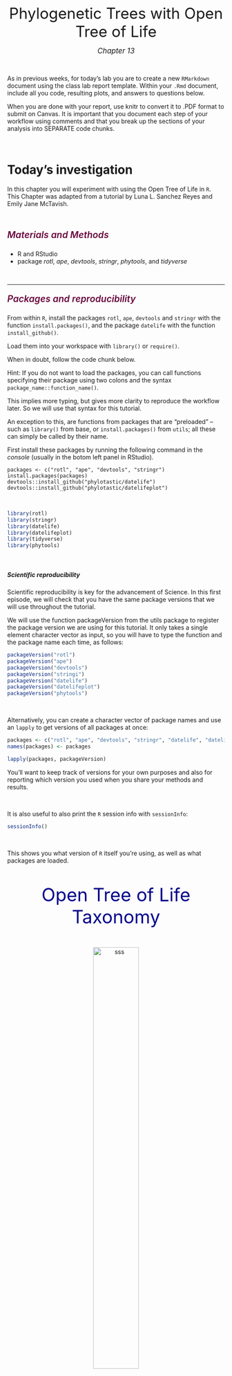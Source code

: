 <p style="text-align: center;">[Phylogenetic Trees with Open Tree of Life]{style="font-size:250%; font-weight:400"}</p>

<p style="text-align: center;">[*Chapter 13*]{style="font-size:120%; font-weight:400"}</p>

&nbsp;

As in previous weeks, for today's lab you are to create a new `RMarkdown` document using the class lab report template. Within your `.Rmd` document, include all you code, resulting plots, and answers to questions below. 

When you are done with your report, use knitr to convert it to .PDF format to submit on Canvas. 
It is important that you document each step of your workflow using comments and that you break up the sections of your analysis into SEPARATE code chunks.

&nbsp;

# **Today's investigation** 

In this chapter you will experiment with using the Open Tree of Life in `R`. This Chapter was adapted from a tutorial by Luna L. Sanchez Reyes and Emily Jane McTavish. 

&nbsp;

##### [Materials and Methods]{style="color:#66023C; font-size:150%; font-weight:600"}

-   R and RStudio
-   package *rotl*, *ape*, *devtools*, *stringr*, *phytools*, and *tidyverse*

&nbsp;

------------------------------------------------------------------------

##### [Packages and reproducibility]{style="color:#66023C; font-size:150%; font-weight:600"}

From within `R`, install the packages `rotl`, `ape`, `devtools` and `stringr` with the function `install.packages()`, and the package `datelife` with the function `install_github()`.

Load them into your workspace with `library()` or `require()`.

When in doubt, follow the code chunk below.

Hint: If you do not want to load the packages, you can call functions specifying their package using two colons and the syntax `package_name::function_name()`.

This implies more typing, but gives more clarity to reproduce the workflow later. So we will use that syntax for this tutorial.

An exception to this, are functions from packages that are “preloaded” –such as `library()` from base, or `install.packages()` from `utils`; all these can simply be called by their name.

First install these packages by running the following command in the *console* (usually in the botom left panel in RStudio). 

```
packages <- c("rotl", "ape", "devtools", "stringr")
install.packages(packages)
devtools::install_github("phylotastic/datelife")
devtools::install_github("phylotastic/datelifeplot")
```

&nbsp;

``` r
library(rotl)
library(stringr)
library(datelife)
library(datelifeplot)
library(tidyverse)
library(phytools)
```

&nbsp;

##### Scientific reproducibility

Scientific reproducibility is key for the advancement of Science. In this first episode, we will check that you have the same package versions that we will use throughout the tutorial.

We will use the function packageVersion from the utils package to register the package version we are using for this tutorial. It only takes a single element character vector as input, so you will have to type the function and the package name each time, as follows:

``` r
packageVersion("rotl")
packageVersion("ape")
packageVersion("devtools")
packageVersion("stringi")
packageVersion("datelife")
packageVersion("datelifeplot")
packageVersion("phytools")
```

&nbsp;

Alternatively, you can create a character vector of package names and use an `lapply` to get versions of all packages at once:

``` r 
packages <- c("rotl", "ape", "devtools", "stringr", "datelife", "datelifeplot")
names(packages) <- packages

lapply(packages, packageVersion)
```
You'll want to keep track of versions for your own purposes and also for reporting which version you used when you share your methods and results. 

&nbsp;

It is also useful to also print the `R` session info with `sessionInfo`:

``` r
sessionInfo()
```

&nbsp;

This shows you what version of `R` itself you're using, as well as what packages are loaded. 

&nbsp;

<p style="text-align: center;">[Open Tree of Life Taxonomy]{style="color:darkblue; font-size:300%; font-weight:400"}</p>

&nbsp; 

<center> 

![sss](images/otl.png){width=50%}

</center>

&nbsp; 

The <a href="https://tree.opentreeoflife.org/about/taxonomy-version/ott3.2">Open Tree of Life Taxonomy</a> (OTT from now on) synthesizes taxonomic information from different sources and assigns each taxon a unique numeric identifier, which we refer to as the OTT id. To interact with the OTT (and any other Open Tree of Life services) using `R`, we will learn how to use the functions from the `rotl` package.

&nbsp;

<center> 

![](images/rotl.png){width=30%}

</center>

&nbsp; 

To deal with synonyms and scientific name misspellings, the Open Tree Taxonomy uses the <a href="https://tnrs.biendata.org">Taxonomic Name Resolution Service</a>, that allows linking scientific names to a unique OTT id, while dealing with misspellings, synonyms and scientific name variants. The functions from rotl that interact with OTT’s TNRS start with “tnrs_”.

&nbsp;

#### Get OTT ids for a taxon

To get OTT ids for a `taxon` or set of `taxa` (e.g a species, genus, family, or some other taxonomic level) we will use the function `tnrs_match_names()`. This function takes a character vector of one or more scientific names as main argument.

Do a `tnrs_match_names()` run for the amphibians (Amphibia). Save the output to an object named `resolved_name.`
Try different misspellings and synonyms of your taxon to see TNRS in action.

``` r
resolved_name <- rotl::tnrs_match_names(names = "amphibian")
resolved_name
```
&nbsp;

Once you are comfortable with running the function `tnrs_match_names`, move on to explore the structure of the output.

&nbsp;

#### The ‘match_names’ object

As we can tell from the data printed to screen, the output of the `tnrs_match_names` function is some sort of a data table. In `R` (and all object-oriented programmming languages), defined data structures called classes are assigned to objects. This makes data manipulation and usage of objects across different functions much easier. Redundantly, a class is defined as a data structure that is the same among all objects that belong to the same class. However, we can do more to understand the structure of any class. To get the name of the class of the `tnrs_match_names()` output, we will use the function class.

``` r
class(resolved_name)
```
As you can see, an object can belong to one or more classes.

Indeed, R is telling us that the output of `tnrs_match_names()` is a data frame (a type of table) and a ‘match_names’ object, which is in turn a data frame with exactly 7 named columns: `search_string`, `unique_name`, `approximate_match`, `ott_id`, `is_synonym`, `flags`, and `number_matches.`

&nbsp;

Next, we will explore the kinds of data that are stored in each of the columns of a ‘match_names’ object.

&nbsp;

#### Kinds of data stored in a ‘match_names’ object

You should have a good idea by now of what type of data is stored in the `ott_ids` column.

&nbsp;

**Questions:**

1. Can you guess what type of data is displayed in the column `search_string` and `unique_name`?

2. How about `is_synonym`?

&nbsp;

The column `approximate_match` tells us whether the unique name was inferred from the search string using approximate matching (TRUE) or not (FALSE).

Finally, the `flags` column tells us if our unique name has been flagged in the OTT (TRUE) or not (FALSE). It also indicates the type of flag associated to the taxon. Flags are markers that indicate if the taxon in question is problematic and should be included in further analyses of the Open Tree workflow. You can read more about flags in the <a href="https://github.com/OpenTreeOfLife/reference-taxonomy/wiki/Taxon-flags">Open Tree wiki</a>.

Now we know what kind of data is retrieved by the `tnrs_match_names()` function. Pretty cool!

&nbsp;

#### Get OTT ids for multiple taxon names at a time

Now that we know about classes and the data structure of the `tnrs_match_names` output, we will learn how to use the `tnrs_match_names` function for multiple taxa. In this case, you will have to create a character vector with your taxon names and use it as input for `tnrs_match_names`:

&nbsp;

Do a `tnrs_match_names()` run for the amphibians (Amphibia), the genus of the cat (*Felis*), the family of dolphins (Delphinidae), and the class of birds (Aves). Save the output to an object named `resolved_names.`

&nbsp;

<center> 

![](images/animals.png){width=50%}

</center>

&nbsp;

Again, you can try different misspellings and synonyms of your taxa to see TNRS in action.

``` r
my_taxa <- c("amphibians", "felis", "canis, "delphinidae", "aves", "primates")
resolved_names <- rotl::tnrs_match_names(names = my_taxa, context_name = "All life")
resolved_names
```

&nbsp;

You should get a matched named for all the taxa in this example. If you do not get a match for all your taxa, and you get an unexpected warning message, it means that the `tnrs_match_names` function might not be working as expected. 

&nbsp;

Next, we are going to learn how to extract specific pieces of data from a ‘match_names’ object to use in other functions and workflows.

&nbsp;

#### Extracting data from a ‘match_names’ object

It is easy to access elements from a ‘match_names’ object using it's column name, like this:

``` r
resolved_names$unique_name
```

The ‘match_names’ object has a relatively simple structure that is easy to explore and mine. We will see later that the outputs of other `rotl` functions are more complicated and accessing their elements requires a lot of hacking. Fortunately, the rotl creators have added some functions that allow interacting with these complicated outputs. The functions `unique_name()`, `ott_id()`, and `flags()` extract values from the respective columns of a ‘match_names’ object, in the form of a list instead of a vector. To extract data from the other columns there are no specialized functions, so you will have to index.

&nbsp;

[Challenge 1]{style="color:#66023C; font-size:150%; font-weight:600"}

You now have a ‘match_names’ object that we called `resolved_names.` Extract the OTT ids from it and store them in an object we will call `my_ott_ids`.

*Hint:* use your knowledge on data frames and tables to extract the data from the `ott_id` column.

&nbsp;

If you just want to look a partiular row, you can use the `inspect()` function from rotl

``` r
rotl::inspect(resolved_names, taxon_name = "Delphinidae")
```

&nbsp;

[Challenge 2]{style="color:#66023C; font-size:150%; font-weight:600"}

Can you think of another way to extract the *Delphinidae* row? 

*Hint:* consider using data frame wrangling from the `tidyverse` package. 

&nbsp;

Now you know how to get OTT ids from a bunch of taxa of interest. Next, we'll explore what exactly you can do with these. 

&nbsp;

------------------------------------------------------------------------

<p style="text-align: center;">[Building a Synthetic Tree]{style="color:darkblue; font-size:300%; font-weight:400"}</p>

&nbsp;

The synthetic Open Tree of Life (**synthetic OpenTree** from now on) summarizes information from trees from peer-reviewed and published studies that have been uploaded to the OpenTree database (the Phylesystem) through a <a href="https://tree.opentreeoflife.org/curator">curator system</a>.

Functions from the `rotl` package that interact with the synthetic OpenTree start with `tol_`.

To access general information about the current synthetic OpenTree, we can use the function `tol_about()`. This function requires no argument.

``` r 
rotl::tol_about()
```

&nbsp;

**Question:**

3. How many trees, studies, and tips (terminal taxa) are in the current version of OpenTree?

&nbsp;

The tree is huge! So, what if we just want a small piece of the whole synthetic OpenTree? Well, now that we have some interesting taxon OTT ids, we can easily do this.

&nbsp;

#### Induced subtrees

The function `tol_induced_subtree()` allows us to get a tree of taxa from different taxonomic ranks.

``` r
resolved_names$ott_id
my_tree <- rotl::tol_induced_subtree(ott_ids = resolved_names$ott_id)
```

&nbsp;

Let’s look at the output of `tol_induced_subtree()`.

``` r
my_tree
```

&nbsp;

`R` is telling us that we have a rooted tree with no branch lengths and 5 tips. If we check the class of the output, we will verify that it is a **‘phylo’ object**.

``` r
class(my_tree)
```

&nbsp;

A ‘phylo’ object is a data structure that stores the necessary information to build a tree. There are several functions from different packages to plot trees or ‘phylo’ objects in `R` (e.g., `phytools`). For now, we will use the one from the legendary ape package `plot.phylo()`:

``` r
ape::plot.phylo(my_tree, cex = 2) # or just plot(my_tree, cex = 2)
```

&nbsp;

This is cool! 

Now, *what if you want a piece of the synthetic OpenTree containing all descendants of your taxa of interest?*

&nbsp;

#### Subtree of one taxon

We can extract a subtree of all descendants of one taxon at a time using the function `tol_subtree()` and an OTT id of your choosing. Let’s extract a subtree of all amphibians.

&nbsp;

First, get its OTT id. It is already stored in our `resolved_names` object:

``` r
amphibia_ott_id <- resolved_names %>% dplyr::filter(unique_name == "Amphibia") %>% select(ott_id)
amphibia_ott_id
```

&nbsp;

Now, extract the subtree from the synthetic OpenTree using `tol_subtree()`.

``` r
amphibia_subtree <- rotl::tol_subtree(ott_id = amphibia_ott_id$ott_id)
```

&nbsp;

Let’s look at the output:

``` r
amphibia_subtree
```
This is a large tree! We will have a hard time plotting it.

&nbsp;

We can extract and plot a subtree for the genus *Felis* It should be way smaller!

``` r
subtree <- rotl::tol_subtree(resolved_names["Felis",]$ott_id)
ape::plot.phylo(subtree)
```

&nbsp;

##### [Get an induced subtree of all taxa within a taxonomic rank]{style="color:#66023C; font-size:150%; font-weight:600"}

There is not a specific function in the package `rotl` that gets all taxa from a given taxonomic rank. We will now shift to the `datelife` package and use the `get_ott_children()` function, that extracts OTT ids of all taxa from a rank specified by the argument `ott_rank.`

&nbsp;

Let’s get all amphibian families.

``` r 
amphibia_families <- datelife::get_ott_children(ott_ids = amphibia_ott_id$ott_id, ott_rank = "family")
class(amphibia_families)
```
Note that amphibia_families (resulting from `datelife::get_ott_children()`) is a list. One good way to explore lists is to view it in RStudio. Enter the following `View()` command into the console. 

``` 
View(amphibia_families)
```

&nbsp;

Now we can get the induced subtree using the amphibian families’ OTT ids.

&nbsp;

[Challenge 3]{style="color:#66023C; font-size:150%; font-weight:600"}

Explore `View(amphibia_families)` and you'll see that the OTT IDs are nested in the list structure. There are at least two different ways to extract them from the list, see if you can figure one out to generate the Amphibia subtree:

``` r
amphibia_families_subtree <- rotl::tol_induced_subtree(<insert ott ids here>)
```

&nbsp;

**Questions:** 

4. What is the structure of `amphibia_families`? Explain. 

5. How many tips does the amphibian families phylo object (tree) have?

6. Plot the amphibian families tree! Look at the arguments of function `tol_induced_subtree()` with `??tol_induced_subtree()` to plot without OTT IDs in the tip labels. 

&nbsp;

##### [Synthesizing a timetree]{style="color:#66023C; font-size:150%; font-weight:600"}

Say you are interested in understanding and visualizing the time frame in which the tips and ancestors on your tree diverged and diversified. 
Standard phylogenetic trees are generally **phylograms**, in which branch lengths correspond to divergence (*i.e.* how much change has occurred since the branches split from a common ancestor). 
To know how much *time* has passed since branches or species split from a common ancestor, a model (such as a molecular clock model) must be applied to convert the phylogram into a **chronogram** (also known as a **timetree**.

In `rotl`, you can search the chronogram database to try and build a synthetic chronogram of your taxon of interest. 

&nbsp;

#### Search the OpenTree chronogram database using datelife

Let's build a synthetic chronogram of *Canis*.

First, we need to find the OTT ID of the most recent common ancestor (MRCA) of *Canis.*

``` r
canis_node_info <- rotl::tol_node_info(canis_ott_id$ott_id)
canis_mrca <- canis_node_info[["node_id"]] # this will get us the actual ID itself rather than data frame or a list
```

&nbsp;

In the package `datelife`, we have implemented a workflow that extracts all studies containing information from at least two taxa. You can get all source chronograms from an induced subtree, as long as the tip labels are in the “name” format (and not the default “name_and_id”).

`datelife` takes as input either a tree with tip labels as scientific names (and not names and ids), or a vector of scientific names.

Get a *Canis* subtree with tip labels that do not contain the OTT id.

``` r
canis_node_subtree <- rotl::tol_subtree(node_id = canis_mrca, label = "name")
canis_node_subtree
```

&nbsp;

Now, you can use that tree as input for the `get_datelife_result()` function.

``` r
canis_dr <- datelife::get_datelife_result(canis_node_subtree)
```
We have now a list of matrices storing time of lineage divergence data for all taxon pairs. Lists are named with the study citation, so we have that information handy at all times.

&nbsp;

Let’s explore the output.

``` r 
class(canis_dr)
```

&nbsp;

Notice `canis_dr` is class *list*. Lists are very useful data formats in `R`! RStudio makes it easy to click around the list object and see what it contains. Try this:

``` 
View(canis_dr)
```

&nbsp;

To access elements of a list, you can either use indexing (the numerical position in the list) or, if the elements are named, the name. Let's look at the first element of the `canis_dr` list. 

``` r
canis_dr[1]
```

&nbsp;

A shortcut to look at the last element of the list is to take advantage of the function `length()`.

``` r
canis_dr[length(canis_dr)]
 ```

&nbsp;

#### Retrieve and plot your chronograms

Then, it is really easy to go from a matrix to a tree, using the function `summarize_datelife_result()` with the option `summary_format = "phylo_all"`. Note the printed output returns a summary of taxa that have branch length information in the database.


``` r
canis_phylo_all <-  datelife::summarize_datelife_result(canis_dr, summary_format = "phylo_all")
```

&nbsp;

To plot the resulting tree, you can use the `plot.phylo()` function from `ape.` You can also use `datelifeplot` functions, such as `plot_phylo_all()` in the Console for an interactive plot that adds the study citation as title, as well as a geo-chrono-stratigraphic axis for a time reference.

Run the following in the console: 

``` 
datelifeplot::plot_phylo_all(chronograms = canis_phylo_all, plot_height = 4, plot_width = 6)
```

&nbsp;

Plot each tree sparately using list indexing. 

``` r
ape::plot.phylo(canis_phylo_all[<insert a number here>])
```

&nbsp;

Now that we have a collection of chronograms containing our taxa of interest, we can go on to summarize the information in them into a single chronogram.

There is no consensus on the best way to do this, but the fastest one is using the median of node ages for each node with available information, and then evenly distributing ages across nodes.

``` r
canis_phylo_median <-  datelife::summarize_datelife_result(canis_dr, summary_format = "phylo_median")
```

&nbsp;

Now plot your chronogram!

``` r
ape::plot.phylo(canis_phylo_median, cex = 1.2)

# Add the time axis:
ape::axisPhylo()

# And a little hack to add the axis name:
graphics::mtext("Time (myrs)", side = 1, line = 2, at = max(get("last_plot.phylo",envir = .PlotPhyloEnv)$xx) * 0.5)
```

&nbsp;

**Questions:** 

7. What is the approximate age of the MRCA of *Lycalopex*?

8. What is the approximate age of the MRCA of all the members of your *Canis* tree?

--------------------------------------------------------------------------------

##### [**Stop, Think, Do:**]{style="color:#66023C; font-size:100%; font-weight:600"} 

Produce a tree, with names on the tips, of a group of interest. This can be related to your resarch or any other organism you want. 

- Play around with different taxon sets to find an appropriate group so that your tree is not too big or too small (aim for 20-60 tips or so). 
- In a few sentences, describe some things you can learn about relationships in your tree. Explain. 

&nbsp;

**Great Work!**

&nbsp;

------------------------------------------------------------------------

This lab activity was originally written by Luna L. Sanchez Reyes and Emily Jane McTavish (see <a href="https://github.com/McTavishLab/R_OpenTree_tutorials/tree/gh-pages">https://github.com/McTavishLab/R_OpenTree_tutorials/tree/gh-pages</a>) and modified by Jenna Ekwealor. 

**Open Tree of Life** aims to construct a comprehensive, dynamic and digitally-available tree of life by synthesizing published phylogenetic trees along with taxonomic data. The project is a collaborative effort between 11 PIs across 10 institutions. Funded by NSF ABI #1759838, NSF AVAToL #1208809. More information and tutorials at <a href="https://opentreeoflife.github.io">opentreeoflife.org</a>.



